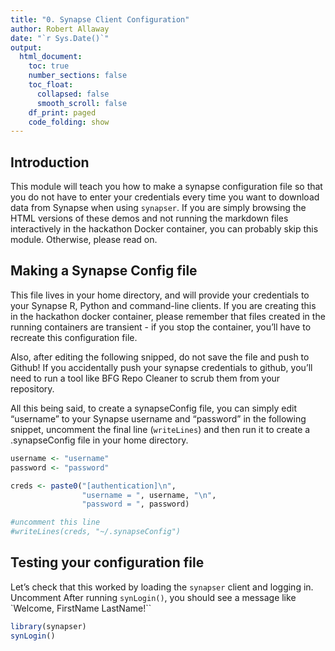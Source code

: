 ```yaml
---
title: "0. Synapse Client Configuration"
author: Robert Allaway
date: "`r Sys.Date()`"
output: 
  html_document:
    toc: true
    number_sections: false
    toc_float:
      collapsed: false
      smooth_scroll: false
    df_print: paged
    code_folding: show
---
```


## Introduction

This module will teach you how to make a synapse configuration file so that you do not have to enter your credentials every time you want to download data from Synapse when using `synapser`. If you are simply browsing the HTML versions of these demos and not running the markdown files interactively in the hackathon Docker container, you can probably skip this module. Otherwise, please read on. 

## Making a Synapse Config file

This file lives in your home directory, and will provide your credentials to your Synapse R, Python and command-line clients. If you are creating this in the hackathon docker container, please remember that files created in the running containers are transient - if you stop the container, you'll have to recreate this configuration file. 

Also, after editing the following snipped, do not save the file and push to Github! If you accidentally push your synapse credentials to github, you'll need to run a tool like BFG Repo Cleaner to scrub them from your repository.

All this being said, to create a synapseConfig file, you can simply edit "username" to your Synapse username and "password" in the following snippet, uncomment the final line (`writeLines`) and then run it to create a .synapseConfig file in your home directory.

```r
username <- "username"
password <- "password"

creds <- paste0("[authentication]\n",
                "username = ", username, "\n",
                "password = ", password)

#uncomment this line
#writeLines(creds, "~/.synapseConfig")
```

## Testing your configuration file

Let's check that this worked by loading the `synapser` client and logging in. Uncomment 
After running `synLogin()`, you should see a message like `Welcome, FirstName LastName!``

```r
library(synapser)
synLogin()
```


